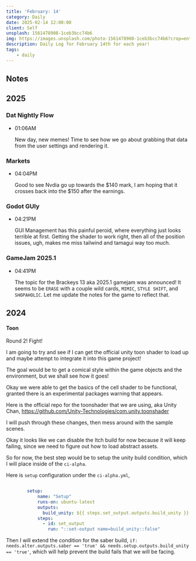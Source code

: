 ```yaml
---
title: 'February: 14'
category: Daily
date: 2025-02-14 12:00:00
client: Self
unsplash: 1561478908-1ceb3bcc74b6
img: https://images.unsplash.com/photo-1561478908-1ceb3bcc74b6?crop=entropy&cs=srgb&fm=jpg&ixid=MnwzNjM5Nzd8MHwxfHJhbmRvbXx8fHx8fHx8fDE2ODE3NDg2ODY&ixlib=rb-4.0.3&q=85
description: Daily Log for February 14th for each year!
tags:
    - daily
---
```


## Notes

## 2025

### Dat Nightly Flow

-   01:06AM

    New day, new memes!
    Time to see how we go about grabbing that data from the user settings and rendering it.


### Markets

-   04:04PM

    Good to see Nvdia go up towards the $140 mark, I am hoping that it crosses back into the $150 after the earnings.

### Godot GUIy

-   04:21PM

    GUI Management has this painful peroid, where everything just looks terrible at first.
    Getting the shader to work right, then all of the position issues, ugh, makes me miss tailwind and tamagui way too much.

### GameJam 2025.1

-   04:41PM

    The topic for the Brackeys 13 aka 2025.1 gamejam was announced!
    It seems to be `ERASE` with a couple wild cards, `MIMIC`, `STYLE SHIFT`, and `SHOPAHOLIC`.
    Let me update the notes for the game to reflect that.

## 2024

#### Toon

Round 2! Fight!

I am going to try and see if I can get the official unity toon shader to load up and maybe attempt to integrate it into this game project!

The goal would be to get a comical style within the game objects and the environment, but we shall see how it goes!

Okay we were able to get the basics of the cell shader to be functional, granted there is an experimental packages warning that appears.

Here is the official repo for the toonshader that we are using, aka Unity Chan, https://github.com/Unity-Technologies/com.unity.toonshader

I will push through these changes, then mess around with the sample scenes.

Okay it looks like we can disable the Itch build for now because it will keep failing, since we need to figure out how to load abstract assets.

So for now, the best step would be to setup the unity build condition, which I will place inside of the `ci-alpha`.

Here is `setup` configuration under the `ci-alpha.yml`,

```yaml

        setup:
            name: "Setup"
            runs-on: ubuntu-latest
            outputs:
              build_unity: ${{ steps.set_output.outputs.build_unity }}
            steps:
              - id: set_output
                run: "::set-output name=build_unity::false"

```

Then I will extend the condition for the saber build, `if: needs.alter.outputs.saber == 'true' && needs.setup.outputs.build_unity == 'true'`, which will help prevent the build fails that we will be facing.

